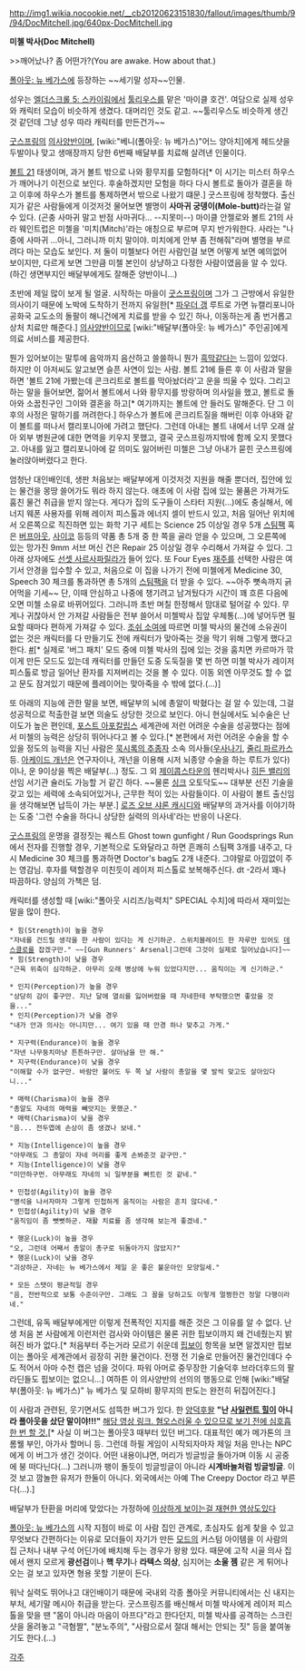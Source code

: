 http://img1.wikia.nocookie.net/__cb20120623151830/fallout/images/thumb/9/94/DocMitchell.jpg/640px-DocMitchell.jpg

'''미첼 박사(Doc Mitchell)'''

>>깨어났나? 좀 어떤가?(You are awake. How about that.)

[[폴아웃: 뉴 베가스]]에 등장하는 ~~세기말 성자~~인물.

성우는 [[엘더스크롤 5: 스카이림]]에서 [[툴리우스]]를 맡은 '마이클 호건'. 여담으로 실제 성우와 캐릭터 모습이 비슷하게 생겼다. 대머리인 것도 같고. ~~툴리우스도 비슷하게 생긴 것 같던데 그냥 성우 따라 캐릭터를 만든건가~~

[[굿스프링]]의 [[의사양반]]이며, [wiki:"베니(폴아웃: 뉴 베가스)"어느 양아치]에게 헤드샷을 두발이나 맞고 생매장까지 당한 6번째 배달부를 치료해 살려낸 인물이다.

[[볼트 21]] 태생이며, 과거 볼트 밖으로 나와 황무지를 모험하다[* 이 시기는 미스터 하우스가 깨어나기 이전으로 보인다. 후술하겠지만 모험을 하다 다시 볼트로 돌아가 결혼을 하고 이후에 하우스가 볼트를 통제하면서 밖으로 나왔기 떄문.] 굿스프링에 정착했다. 출신지가 같은 사람들에게 이것저것 물어보면 별명이 '''사마귀 궁뎅이(Mole-butt)'''라는걸 알 수 있다. (곤충 사마귀 말고 반점 사마귀다... --지못미--) 마이클 안젤로와 볼트 21의 사라 웨인트럽은 미첼을 '미치(Mitch)'라는 애칭으로 부르며 무지 반가워한다. 사라는 "나중에 사마귀 ...아니, 그러니까 미치 말이야. 미치에게 안부 좀 전해줘"라며 별명을 부르려다 마는 모습도 보인다. 저 둘이 미첼보다 어린 사람인걸 보면 어떻게 보면 예의없어 보이지만, 다르게 보면 그만큼 미첼 본인이 상냥하고 다정한 사람이였음을 알 수 있다.(하긴 생면부지인 배달부에게도 잘해준 양반이니...)

초반에 제일 많이 보게 될 얼굴. 시작하는 마을이 [[굿스프링]]이며 그가 그 근방에서 유일한 의사이기 때문에 노박에 도착하기 전까지 유일한[* [[파우더 갱]] 루트로 가면 뉴캘리포니아 공화국 교도소의 돌팔이 해니건에게 치료를 받을 수 있긴 하나, 이동하는게 좀 번거롭고 상처 치료만 해준다.] [[의사양반]]이므로 [wiki:"배달부(폴아웃: 뉴 베가스)" 주인공]에게 의료 서비스를 제공한다.

뭔가 있어보이는 말투에 음악까지 음산하고 쓸쓸하니 뭔가 [[흑막]]같다는 느낌이 있었다. 하지만 이 아저씨도 알고보면 슬픈 사연이 있는 사람. 볼트 21에 들른 후 이 사람과 말을 하면 '볼트 21에 가봤는데 콘크리트로 볼트를 막아놨더라'고 운을 띄울 수 있다. 그리고 하는 말을 들어보면, 젊어서 볼트에서 나와 황무지를 방랑하며 의사일을 했고, 볼트로 돌아와 소꿉친구인 그이와 결혼을 하고[* 여기까지는 볼트에 안 들러도 말해준다. 단 그 이후의 사정은 말하기를 꺼려한다.] 하우스가 볼트에 콘크리트질을 해버린 이후 아내와 같이 볼트를 떠나서 캘리포니아에 가려고 했단다. 그런데 아내는 볼트 내에서 너무 오래 살아 외부 병원균에 대한 면역을 키우지 못했고, 결국 굿스프링까지밖에 함께 오지 못했다고. 아내를 잃고 캘리포니아에 갈 의미도 잃어버린 미첼은 그냥 아내가 묻힌 굿스프링에 눌러앉아버렸다고 한다.

엄청난 대인배인데, 생판 처음보는 배달부에게 이것저것 지원을 해줄 뿐더러, 집안에 있는 물건을 몽땅 쓸어가도 뭐라 하지 않는다. 애초에 이 사람 집에 있는 물품은 가져가도 훔친 물건 취급을 받지 않는다. 게다가 집의 도구들이 스타터 지원(...)에도 충실해서, 에너지 웨폰 사용자를 위해 레이저 피스톨과 에너지 셀이 반드시 있고, 처음 일어난 위치에서 오른쪽으로 직진하면 있는 화학 기구 세트는 Science 25 이상일 경우 5개 [[스팀팩]] 혹은 [[버프아웃]], [[사이코]] 등등의 약품 총 5개 중 한 쪽을 골라 얻을 수 있으며, 그 오른쪽에 있는 망가진 9mm 서브 머신 건은 Repair 25 이상일 경우 수리해서 가져갈 수 있다. 그 아래 상자에도 [[선셋 사르사파릴라]]가 들어 있다. 또 Four Eyes [[재주]]를 선택한 사람은 여기서 안경을 입수할 수 있고, 처음으로 이 집을 나가기 전에 미첼에게 Medicine 30, Speech 30 체크를 통과하면 총 5개의 [[스팀팩]]을 더 받을 수 있다. ~~아주 뼛속까지 긁어먹을 기세~~ 단, 이때 안심하고 나중에 챙기려고 남겨뒀다가 시간이 꽤 흐른 다음에 오면 미첼 소유로 바뀌어있다. 그러니까 초반 며칠 한정해서 맘대로 털어갈 수 있다. 무게나 귀찮아서 안 가져갈 사람들은 전부 쓸어서 미첼박사 집앞 우체통(...)에 넣어두면 필요할 때마다 편하게 가져갈 수 있다. [[조쉬 소여]]에 따르면 미첼 박사의 물건에 소유권이 없는 것은 캐릭터를 다 만들기도 전에 캐릭터가 맞아죽는 것을 막기 위해 그렇게 했다고 한다. [http://new.spring.me/#!/JESawyer/q/224731188605001283 #][* 실제로 '버그 패치' 모드 중에 미첼 박사의 집에 있는 것을 훔치면 카르마가 깎이게 만든 모드도 있는데 캐릭터를 만들던 도중 도둑질을 몇 번 하면 미첼 박사가 레이저 피스톨로 방금 일어난 환자를 지져버리는 것을 볼 수 있다. 이동 외엔 아무것도 할 수 없고 문도 잠겨있기 때문에 플레이어는 맞아죽을 수 밖에 없다.(...)]

또 아래의 지능에 관한 말을 보면, 배달부의 뇌에 총알이 박혔다는 걸 알 수 있는데, 그걸 성공적으로 적출한걸 보면 의술도 상당한 것으로 보인다. 아니 현실에서도 뇌수술은 난이도가 높은 편인데, [[포스트 아포칼립스]] 세계관에 저런 어려운 수술을 성공했다는 점에서 미첼의 능력은 상당히 뛰어나다고 볼 수 있다.[* 본편에서 저런 어려운 수술을 할 수 있을 정도의 능력을 지닌 사람은 [[묵시록의 추종자]] 소속 의사들([[우사나기]], [[줄리 파르카스]] 등. [[아케이드 개넌]]은 연구자이나, 개넌을 이용해 시저 뇌종양 수술을 하는 루트가 있다)이나, 운 9이상을 찍은 배달부(...) 정도. 그 외 [[제이콥스타운]]의 헨리박사나 [[히든 밸리]]의 선임 서기관 슐러도 가능할 거 같긴 하다. ~~물론 [[싱크]] 오토닥도~~ 대부분 선진 기술을 갖고 있는 세력에 소속되어있거나, 근무한 적이 있는 사람들이다. 이 사람이 볼트 출신임을 생각해보면 납득이 가는 부분.] [[로즈 오브 샤론 캐시디]]와 배달부의 과거사를 이야기하는 도중 '그런 수술을 하다니 상당한 실력의 의사네'라는 반응이 나온다.

[[굿스프링]]의 운명을 결정짓는 퀘스트 Ghost town gunfight / Run Goodsprings Run에서 전자를 진행할 경우, 기본적으로 도와달라고 하면 흔쾌히 스팀팩 3개를 내주고, 다시 Medicine 30 체크를 통과하면 Doctor's bag도 2개 내준다. 그야말로 아낌없이 주는 영감님. 후자를 택할경우 미친듯이 레이저 피스톨로 보복해주신다. dt -2라서 꽤나 따끔하다. 양심의 가책은 덤. 

캐릭터를 생성할 때 [wiki:"폴아웃 시리즈/능력치" SPECIAL 수치]에 따라서 재미있는 말을 많이 한다.

 * 힘(Strength)이 높을 경우
 "자네를 건드릴 생각을 한 사람이 있다는 게 신기하군. 스위치블레이드 한 자루만 있어도 [[데스클로]]를 잡겠구만." ~~[Gun Runners' Arsenal|그런데 그것이 실제로 일어났습니다]~~
 * 힘(Strength)이 낮을 경우
 "근육 위축이 심각하군. 아무리 오래 병상에 누워 있었다지만... 움직이는 게 신기하군."

 * 인지(Perception)가 높을 경우
 "상당히 감이 좋구만. 지난 달에 열쇠를 잃어버렸을 때 자네한테 부탁했으면 좋았을 것을..."
 * 인지(Perception)가 낮을 경우 
 "내가 안과 의사는 아니지만... 여기 있을 때 안경 하나 맞추고 가게."

 * 지구력(Endurance)이 높을 경우
 "자넨 나무둥치마냥 튼튼하구만. 살아남을 만 해."
 * 지구력(Endurance)이 낮을 경우
 "이해할 수가 없구만. 바람만 불어도 두 쪽 날 사람이 총알을 몇 발씩 맞고도 살아있다니..."

 * 매력(Charisma)이 높을 경우
 "총알도 자네의 매력을 빼앗지는 못했군."
 * 매력(Charisma)이 낮을 경우
 "음... 전두엽에 손상이 좀 생겼나 보네."

 * 지능(Intelligence)이 높을 경우
 "아무래도 그 총알이 자네 머리를 좋게 손봐준것 같구만."
 * 지능(Intelligence)이 낮을 경우
 "미안하구먼. 아무래도 자네의 뇌 일부분을 빠트린 것 같네."

 * 민첩성(Agility)이 높을 경우
 "병석을 나서자마자 그렇게 민첩하게 움직이는 사람은 흔치 않다네."
 * 민첩성(Agility)이 낮을 경우
 "움직임이 좀 뻣뻣하군. 재활 치료를 좀 생각해 보는게 좋겠네."

 * 행운(Luck)이 높을 경우
 "오, 그런데 어째서 총알이 총구로 뒤돌아가지 않았지?"
 * 행운(Luck)이 낮을 경우
 "괴상하군. 자네는 뉴 베가스에서 제일 운 좋은 불운아인 모양일세."

 * 모든 스탯이 평균적일 경우
 "음, 전반적으로 보통 수준이구만. 그래도 그 꼴을 당하고도 이렇게 멀쩡한건 정말 다행이라네."

그런데, 유독 배달부에게만 이렇게 전폭적인 지지를 해준 것은 그 이유를 알 수 없다. 난생 처음 본 사람에게 이런저런 검사와 아이템은 물론 귀한 핍보이까지 왜 건네줬는지 밝혀진 바가 없다.[* 처음부터 주는거라 모르기 쉬운데 [[핍보이]] 항목을 보면 알겠지만 핍보이는 폴아웃 세계관에서 굉장히 귀한 물건이다. 전쟁 전 기술로 만들어진 물건인데다 수도 적어서 아마 수천 캡은 넘을 것이다. 파워 아머로 중무장한 기술덕후 브라더후드의 팔라딘들도 핍보이는 없으니...] 여하튼 이 의사양반의 선의의 행동으로 인해 [wiki:"배달부(폴아웃: 뉴 베가스)" 뉴 베가스 및 모하비 황무지의 판도는 완전히 뒤집어진다.]

이 사람과 관련된, 웃기면서도 섬뜩한 버그가 있다. 한 [[양덕후]]왈 '''"난 [[사일런트 힐]]이 아니라 폴아웃을 샀단 말이야!!!"'''
[http://www.youtube.com/watch?v=ToKIkw3LIoQ&feature=mfu_in_order&list=UL 해당 영상 링크. 혐오스러울 수 있으므로 보기 전에 심호흡 한 번 할 것.][* 사실 이 버그는 폴아웃3 때부터 있던 버그다. 대표적인 예가 메가톤의 크롬웰 부인, 아가사 할머니 등. 그런데 하필 게임이 시작되자마자 제일 처음 만나는 NPC에게 이 버그가 생긴 것이다. 어떤 내용이냐면, 머리가 빙글빙글 돌아가며 이동 시 공중에 붕 떠다닌다(…) 그러니까 팽이 돌듯이 빙글빙글이 아니라 '''시계바늘처럼 빙글빙글'''. 이것 보고 깜놀한 유저가 한둘이 아니다. 외국에서는 아예 The Creepy Doctor 라고 부른다(...).]

배달부가 탄환을 머리에 맞았다는 가정하에 [http://www.youtube.com/watch?v=MzYlxhuTLC8 이상하게 보이는걸 재현한 영상도있다]

[[폴아웃: 뉴 베가스]]의 시작 지점이 바로 이 사람 집인 관계로, 초심자도 쉽게 찾을 수 있고 무엇보다 간편하다는 이유로 모더들이 자기가 만든 [[모드]]의 커스텀 아이템을 이 사람의 집 근처나 내부 구석 어딘가에 배치해 두는 경우가 왕왕 있다. 때문에 고작 시골 의사 집에서 왠지 모르게 '''광선검'''이나 '''핵 무기'''나 '''라텍스 의상''', 심지어는 '''소울 젬''' 같은 게 튀어나오는 걸 보고 있자면 형용 못할 기분이 든다.

워낙 실력도 뛰어나고 대인배이기 때문에 국내외 각종 폴아웃 커뮤니티에서는 신 내지는 부처, 세기말 메시아 취급을 받는다. 굿스프링즈를 배신해서 미첼 박사에게 레이저 피스톨을 맞을 땐 "몸이 아니라 마음이 아프다"라고 한다던지, 미첼 박사를 공격하는 스크린샷을 올려놓고 "극혐짤", "분노주의", "사람으로서 절대 해서는 안되는 짓" 등을 붙여놓기도 한다.(...)

[[각주]]
